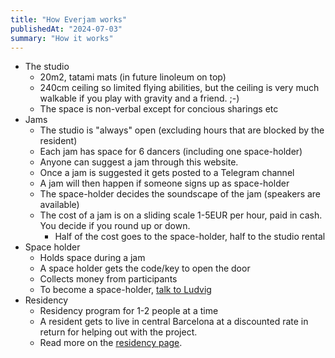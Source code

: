 ```yaml
---
title: "How Everjam works"
publishedAt: "2024-07-03"
summary: "How it works"
---
```


- The studio
  - 20m2, tatami mats (in future linoleum on top)
  - 240cm ceiling so limited flying abilities, but the ceiling is very much walkable if you play with gravity and a friend. ;-)
  - The space is non-verbal except for concious sharings etc
- Jams
  - The studio is "always" open (excluding hours that are blocked by the resident)
  - Each jam has space for 6 dancers (including one space-holder)
  - Anyone can suggest a jam through this website.
  - Once a jam is suggested it gets posted to a Telegram channel
  - A jam will then happen if someone signs up as space-holder
  - The space-holder decides the soundscape of the jam (speakers are available)
  - The cost of a jam is on a sliding scale 1-5EUR per hour, paid in cash. You decide if you round up or down.
    - Half of the cost goes to the space-holder, half to the studio rental
- Space holder
  - Holds space during a jam
  - A space holder gets the code/key to open the door
  - Collects money from participants
  - To become a space-holder, [talk to Ludvig](mailto:ludvig.linse@gmail.com)
- Residency
  - Residency program for 1-2 people at a time
  - A resident gets to live in central Barcelona at a discounted rate in return for helping out with the project.
  - Read more on the [residency page](residency).
